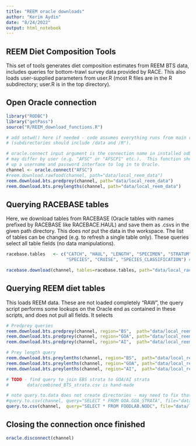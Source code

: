 ---
title: "REEM oracle downloads"
author: "Kerim Aydin"
date: "8/24/2022"
output: html_notebook
---
## REEM Diet Composition Tools
This set of tools generates diet composition estimates from REEM BTS data, 
includes queries for bottom-trawl survey data provided by RACE.  This also 
loads user-supplied parameters from user.R (most R files are in the R
subdirectory; user.R is in the top directory).

## Open Oracle connection
```{r query_open, eval=FALSE}
library("RODBC")
library("getPass")
source("R/REEM_download_functions.R")

# add setwd() here if needed - code assumes everything runs from main repo directory
# (subdirectories should include /data and /R").

# oracle.connect input argument is the connection name in installed odbc driver,
# may differ by user (e.g. "AFSC" or "AFSCP1" etc.).  This function should bring
# up a username and password interface to log in to Oracle.
channel <- oracle.connect("AFSC")  
#reem.download.rawfood(channel, path="data/local_reem_data")
reem.download.bts.predprey(channel, path="data/local_reem_data")
reem.download.bts.preylengths(channel, path="data/local_reem_data")
```

## Querying RACEBASE tables
Here, we download tables from RACEBASE (Oracle tables with names prefixed by RACEBASE
like RACEBACE.HAUL) and save them as .csvs in the given path directory.  This does *not*
put the data in the workspace.  The list of tables can be changed (e.g. to refresh a
single table only).  These queries select all table fields (no data manipulations).
```{r query_RACE, eval=FALSE}

racebase.tables   <- c("CATCH", "HAUL", "LENGTH", "SPECIMEN", "STRATUM", "STATIONS",
                       "SPECIES", "CRUISE", "SPECIES_CLASSIFICATION") #"SIZECOMP_TOTAL"

racebase.download(channel, tables=racebase.tables, path="data/local_racebase")

```

## Querying REEM diet tables
This loads REEM data.  These are not loaded completely "RAW", the query script
performs some lookups on the Oracle end as contained in these scripts, and
does not pull all fields.  It selects
```{r query_REEM, eval=FALSE}

# Predprey queries
reem.download.bts.predprey(channel, region="BS",  path="data/local_reem_data") 
reem.download.bts.predprey(channel, region="GOA", path="data/local_reem_data") 
reem.download.bts.predprey(channel, region="AI",  path="data/local_reem_data") 

# Prey length query
reem.download.bts.preylenths(channel, region="BS",  path="data/local_reem_data")
reem.download.bts.preylenths(channel, region="GOA", path="data/local_reem_data")
reem.download.bts.preylenths(channel, region="AI",  path="data/local_reem_data")

# TODO - find query to join EBS strata to GOA/AI strata
#       data/combined_BTS_strata.csv is hand-made

# note query.to.data does not create directories - may need to fix that
#query.to.csv(channel, query="SELECT * FROM GOA.GOA_STRATA", file="data/goa_strata.csv")
query.to.csv(channel,  query="SELECT * FROM FOODLAB.NODC", file="data/local_reem_data/nodc.csv")

```

## Closing the connection once finished
```{r query_close, eval=FALSE}

oracle.disconnect(channel)

```


